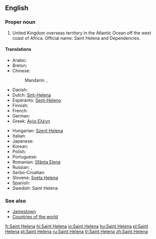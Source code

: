 ==English==
{{wikipedia}}

===Proper noun===
{{en-proper noun}}

# United Kingdom overseas territory in the Atlantic Ocean off the west coast of Africa. Official name: Saint Helena and Dependencies.

====Translations====
{{trans-top|United Kingdom overseas territory in the Atlantic Ocean}}
* Arabic: {{t-|ar|سانت هيلينا|f|tr=sant hiliina|sc=Arab}}
* Breton: {{t-|br|Saint Helena}}
* Chinese:
*: Mandarin: {{t|cmn|聖赫勒拿|sc=Hani}}, {{t|cmn|圣赫勒拿|tr=Shèng Hèlēiná, Shèng Hèlèná|sc=Hani}}
* Danish: {{t-|da|Saint Helena}}
* Dutch: [[Sint-Helena]]
* Esperanto: [[Sent-Heleno]]
* Finnish: {{t-|fi|Saint Helena}}
* French: {{t+|fr|Sainte-Hélène|f}}
* German: {{t-|de|St. Helena|n}}
* Greek: [[Αγία Ελένη]] {{f}}
{{trans-mid}}
* Hungarian: [[Szent Helena]]
* Italian: {{t-|it|Sant'Elena|f}}
* Japanese: {{t-|ja|セントヘレナ|tr=Sentoherena|sc=Jpan}}
* Korean: {{t-|ko|세인트헬레나|tr=Seinteuhellena|sc=Kore}}
* Polish: {{t-|pl|Święta Helena|f}}
* Portuguese: {{t+|pt|Santa Helena|f}}
* Romanian: [[Sfânta Elena]] {{f}}
* Russian: {{t-|ru|остров Святой Елены|m|tr=óstrov Svjatój Jelény|sc=Cyrl}}, {{t-|ru|Святая Елена|f|tr=Svjatája Jeléna|sc=Cyrl}}
* Serbo-Croatian: {{t-|sh|Sveta Helena|f}}
* Slovene: [[Sveta Helena]] {{f}}
* Spanish: {{t-|es|Santa Helena|f}}
* Swedish: Saint Helena
{{trans-bottom}}

===See also===
* [[Jamestown]]
* [[Appendix:Countries of the world|Countries of the world]]

[[fr:Saint Helena]]
[[hi:Saint Helena]]
[[io:Saint Helena]]
[[hu:Saint Helena]]
[[pl:Saint Helena]]
[[pt:Saint Helena]]
[[ru:Saint Helena]]
[[tr:Saint Helena]]
[[zh:Saint Helena]]
